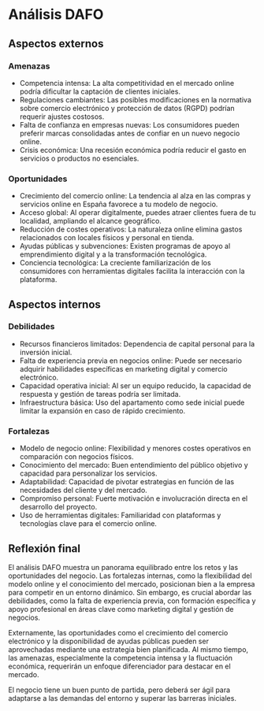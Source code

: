 # Análisis DAFO

## Aspectos externos

### Amenazas

* Competencia intensa: La alta competitividad en el mercado online podría dificultar la captación de clientes iniciales.
* Regulaciones cambiantes: Las posibles modificaciones en la normativa sobre comercio electrónico y protección de datos (RGPD) podrían requerir ajustes costosos.
* Falta de confianza en empresas nuevas: Los consumidores pueden preferir marcas consolidadas antes de confiar en un nuevo negocio online.
* Crisis económica: Una recesión económica podría reducir el gasto en servicios o productos no esenciales.

### Oportunidades

* Crecimiento del comercio online: La tendencia al alza en las compras y servicios online en España favorece a tu modelo de negocio.
* Acceso global: Al operar digitalmente, puedes atraer clientes fuera de tu localidad, ampliando el alcance geográfico.
* Reducción de costes operativos: La naturaleza online elimina gastos relacionados con locales físicos y personal en tienda.
* Ayudas públicas y subvenciones: Existen programas de apoyo al emprendimiento digital y a la transformación tecnológica.
* Conciencia tecnológica: La creciente familiarización de los consumidores con herramientas digitales facilita la interacción con la plataforma.

## Aspectos internos

### Debilidades

* Recursos financieros limitados: Dependencia de capital personal para la inversión inicial.
* Falta de experiencia previa en negocios online: Puede ser necesario adquirir habilidades específicas en marketing digital y comercio electrónico.
* Capacidad operativa inicial: Al ser un equipo reducido, la capacidad de respuesta y gestión de tareas podría ser limitada.
* Infraestructura básica: Uso del apartamento como sede inicial puede limitar la expansión en caso de rápido crecimiento.

### Fortalezas

* Modelo de negocio online: Flexibilidad y menores costes operativos en comparación con negocios físicos.
* Conocimiento del mercado: Buen entendimiento del público objetivo y capacidad para personalizar los servicios.
* Adaptabilidad: Capacidad de pivotar estrategias en función de las necesidades del cliente y del mercado.
* Compromiso personal: Fuerte motivación e involucración directa en el desarrollo del proyecto.
* Uso de herramientas digitales: Familiaridad con plataformas y tecnologías clave para el comercio online.

## Reflexión final

El análisis DAFO muestra un panorama equilibrado entre los retos y las oportunidades del negocio. Las fortalezas internas, como la flexibilidad del modelo online y el conocimiento del mercado, posicionan bien a la empresa para competir en un entorno dinámico. Sin embargo, es crucial abordar las debilidades, como la falta de experiencia previa, con formación específica y apoyo profesional en áreas clave como marketing digital y gestión de negocios.

Externamente, las oportunidades como el crecimiento del comercio electrónico y la disponibilidad de ayudas públicas pueden ser aprovechadas mediante una estrategia bien planificada. Al mismo tiempo, las amenazas, especialmente la competencia intensa y la fluctuación económica, requerirán un enfoque diferenciador para destacar en el mercado.

El negocio tiene un buen punto de partida, pero deberá ser ágil para adaptarse a las demandas del entorno y superar las barreras iniciales.
